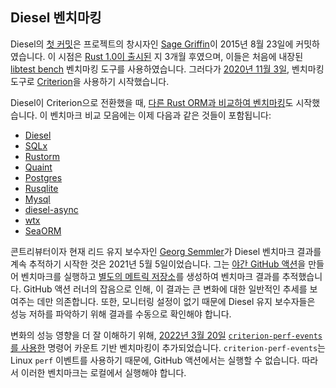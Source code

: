 ## Diesel 벤치마킹

Diesel의 [첫 커밋][github diesel first commit]은 프로젝트의 창시자인 [Sage Griffin][github sgrif]이 2015년 8월 23일에 커밋하였습니다.
이 시점은 [Rust 1.0이 출시된][rust v1] 지 3개월 후였으며, 이들은 처음에 내장된 [libtest bench][libtest bench] 벤치마킹 도구를 사용하였습니다.
그러다가 [2020년 11월 3일][github diesel 2507], 벤치마킹 도구로 [Criterion][criterion]을 사용하기 시작했습니다.

Diesel이 Criterion으로 전환했을 때, [다른 Rust ORM과 비교하여 벤치마킹][github diesel bench]도 시작했습니다.
이 벤치마크 비교 모음에는 이제 다음과 같은 것들이 포함됩니다:

- [Diesel][github diesel]
- [SQLx][github sqlx]
- [Rustorm][github rustorm]
- [Quaint][github quaint]
- [Postgres][github postgres]
- [Rusqlite][github rusqlite]
- [Mysql][github mysql]
- [diesel-async][github diesel async]
- [wtx][github wtx]
- [SeaORM][github seaorm]

콘트리뷰터이자 현재 리드 유지 보수자인 [Georg Semmler][github weiznich]가 Diesel 벤치마크 결과를 계속 추적하기 시작한 것은 2021년 5월 5일이었습니다.
그는 [야간 GitHub 액션][github actions diesel metrics]을 만들어 벤치마크를 실행하고
[별도의 메트릭 저장소][github diesel metrics]를 생성하여 벤치마크 결과를 추적했습니다.
GitHub 액션 러너의 잡음으로 인해, 이 결과는 큰 변화에 대한 일반적인 추세를 보여주는 데만 의존합니다.
또한, 모니터링 설정이 없기 때문에 Diesel 유지 보수자들은 성능 저하를 파악하기 위해 결과를 수동으로 확인해야 합니다.

변화의 성능 영향을 더 잘 이해하기 위해,
[2022년 3월 20일][github diesel 3103]
[`criterion-perf-events`를 사용한][github criterion perf events] 명령어 카운트 기반 벤치마킹이 추가되었습니다.
`criterion-perf-events`는 Linux `perf` 이벤트를 사용하기 때문에, GitHub 액션에서는 실행할 수 없습니다.
따라서 이러한 벤치마크는 로컬에서 실행해야 합니다.

[github diesel first commit]: https://github.com/diesel-rs/diesel/commit/b6b65709ae0c4591713d286273afc293f4e36ca1
[github sgrif]: https://github.com/sgrif
[rust v1]: https://blog.rust-lang.org/2015/05/15/Rust-1.0.html
[github diesel 2507]: https://github.com/diesel-rs/diesel/pull/2507
[github diesel bench]: https://github.com/diesel-rs/diesel/tree/master/diesel_bench
[github diesel]: https://github.com/diesel-rs/diesel
[github sqlx]: https://github.com/launchbadge/sqlx
[github rustorm]: https://github.com/ivanceras/rustorm
[github quaint]: https://github.com/prisma/quaint
[github postgres]: https://github.com/sfackler/rust-postgres
[github rusqlite]: https://github.com/rusqlite/rusqlite
[github mysql]: https://github.com/blackbeam/rust-mysql-simple
[github diesel async]: https://github.com/weiznich/diesel_async
[github wtx]: https://github.com/c410-f3r/wtx
[github seaorm]: https://github.com/SeaQL/sea-orm
[github weiznich]: https://github.com/weiznich
[github diesel metrics]: https://github.com/diesel-rs/metrics
[github actions diesel metrics]: https://github.com/diesel-rs/diesel/commit/f585d63ce573259fc848ff2d561fe5e86faadd6e
[github criterion perf events]: https://github.com/jbreitbart/criterion-perf-events
[github diesel 3103]: https://github.com/diesel-rs/diesel/pull/3103

[libtest bench]: /ko/learn/benchmarking/rust/libtest-bench/
[criterion]: /ko/learn/benchmarking/rust/criterion/
